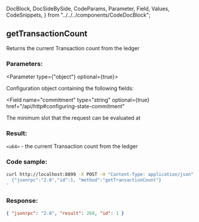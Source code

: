   DocBlock,
  DocSideBySide,
  CodeParams,
  Parameter,
  Field,
  Values,
  CodeSnippets,
} from "../../../components/CodeDocBlock";

<DocBlock>

## getTransactionCount

Returns the current Transaction count from the ledger

<DocSideBySide>
<CodeParams>

### Parameters:

<Parameter type={"object"} optional={true}>

Configuration object containing the following fields:

<Field
  name="commitment"
  type="string"
  optional={true}
  href="/api/http#configuring-state-commitment"
></Field>

<Field name="minContextSlot" type="number" optional={true}>
  The minimum slot that the request can be evaluated at
</Field>

</Parameter>

### Result:

`<u64>` - the current Transaction count from the ledger

</CodeParams>

<CodeSnippets>

### Code sample:

```bash
curl http://localhost:8899 -X POST -H "Content-Type: application/json" -d '
  {"jsonrpc":"2.0","id":1, "method":"getTransactionCount"}
'
```

### Response:

```json
{ "jsonrpc": "2.0", "result": 268, "id": 1 }
```

</CodeSnippets>
</DocSideBySide>
</DocBlock>
